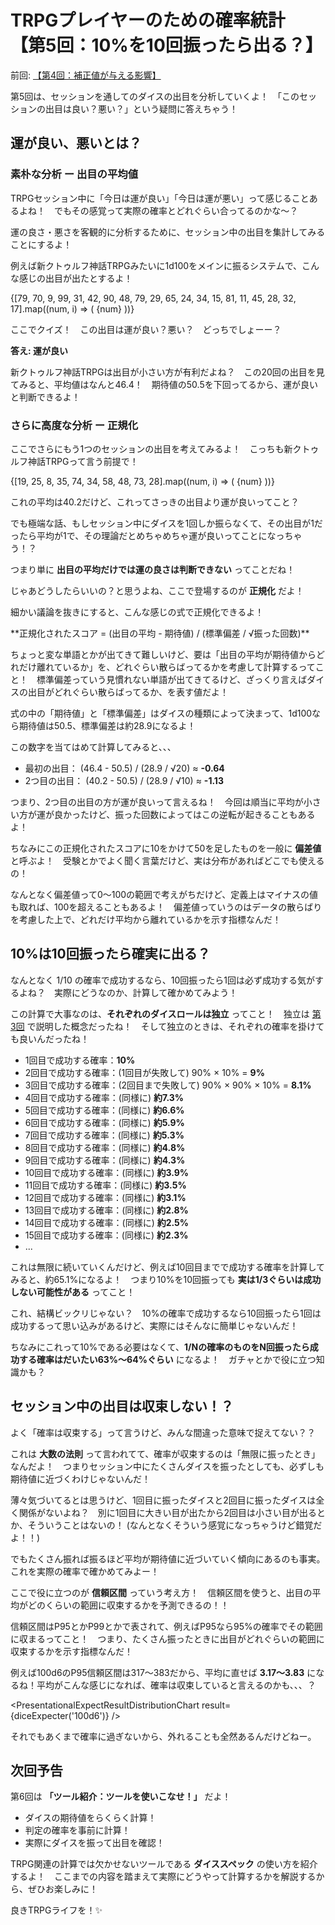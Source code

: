
# TRPGプレイヤーのための確率統計 <br />【第5回：10%を10回振ったら出る？】

前回: [【第4回：補正値が与える影響】](/blogs/stats-for-trpg/4-practical-calc-second)

第5回は、セッションを通してのダイスの出目を分析していくよ！　「このセッションの出目は良い？悪い？」という疑問に答えちゃう！

<BlogImage src="niko.png" alt="" width={256} height={256} />

## 運が良い、悪いとは？

### 素朴な分析 ー 出目の平均値

TRPGセッション中に「今日は運が良い」「今日は運が悪い」って感じることあるよね！　でもその感覚って実際の確率とどれぐらい合ってるのかな～？

運の良さ・悪さを客観的に分析するために、セッション中の出目を集計してみることにするよ！

例えば新クトゥルフ神話TRPGみたいに1d100をメインに振るシステムで、こんな感じの出目が出たとするよ！

<div className="grid grid-cols-10 max-sm:grid-cols-5 place-items-center text-xl font-semibold my-4">
  {[79, 70, 9, 99, 31, 42, 90, 48, 79, 29, 65, 24, 34, 15, 81, 11, 45, 28, 32, 17].map((num, i) => (
    <span key={i}>{num}</span>
  ))}
</div>

ここでクイズ！　この出目は運が良い？悪い？　どっちでしょーー？

<BlogImage src="hatena.png" alt="" width={256} height={256} />

**答え: 運が良い**

新クトゥルフ神話TRPGは出目が小さい方が有利だよね？　この20回の出目を見てみると、平均値はなんと46.4！　期待値の50.5を下回ってるから、運が良いと判断できるよ！

### さらに高度な分析 ー 正規化

ここでさらにもう1つのセッションの出目を考えてみるよ！　こっちも新クトゥルフ神話TRPGって言う前提で！

<div className="grid grid-cols-10 max-sm:grid-cols-5 place-items-center text-xl font-semibold my-4">
  {[19, 25, 8, 35, 74, 34, 58, 48, 73, 28].map((num, i) => (
    <span key={i}>{num}</span>
  ))}
</div>

これの平均は40.2だけど、これってさっきの出目より運が良いってこと？

でも極端な話、もしセッション中にダイスを1回しか振らなくて、その出目が1だったら平均が1で、その理論だとめちゃめちゃ運が良いってことになっちゃう！？

つまり単に **出目の平均だけでは運の良さは判断できない** ってことだね！

<BlogImage src="mouth.png" alt="" width={256} height={256} />

じゃあどうしたらいいの？と思うよね、ここで登場するのが **正規化** だよ！

細かい議論を抜きにすると、こんな感じの式で正規化できるよ！

<div className="text-center my-4">**正規化されたスコア = (出目の平均 - 期待値) / (標準偏差 / √振った回数)**</div>

ちょっと変な単語とかが出てきて難しいけど、要は「出目の平均が期待値からどれだけ離れているか」を、どれぐらい散らばってるかを考慮して計算するってこと！　標準偏差っていう見慣れない単語が出てきてるけど、ざっくり言えばダイスの出目がどれぐらい散らばってるか、を表す値だよ！

式の中の「期待値」と「標準偏差」はダイスの種類によって決まって、1d100なら期待値は50.5、標準偏差は約28.9になるよ！

この数字を当てはめて計算してみると、、、

- 最初の出目： (46.4 - 50.5) / (28.9 / √20) ≈ **-0.64**
- 2つ目の出目： (40.2 - 50.5) / (28.9 / √10) ≈ **-1.13**

つまり、2つ目の出目の方が運が良いって言えるね！　今回は順当に平均が小さい方が運が良かったけど、振った回数によってはこの逆転が起きることもあるよ！

<BlogImage src="smile.png" alt="" width={256} height={256} />

ちなみにこの正規化されたスコアに10をかけて50を足したものを一般に **偏差値** と呼ぶよ！　受験とかでよく聞く言葉だけど、実は分布があればどこでも使えるの！

なんとなく偏差値って0～100の範囲で考えがちだけど、定義上はマイナスの値も取れば、100を超えることもあるよ！　偏差値っていうのはデータの散らばりを考慮した上で、どれだけ平均から離れているかを示す指標なんだ！

## 10%は10回振ったら確実に出る？

なんとなく 1/10 の確率で成功するなら、10回振ったら1回は必ず成功する気がするよね？　実際にどうなのか、計算して確かめてみよう！

この計算で大事なのは、**それぞれのダイスロールは独立** ってこと！　独立は [第3回](/blogs/stats-for-trpg/3-practical-calc-first) で説明した概念だったね！　そして独立のときは、それぞれの確率を掛けても良いんだったね！

- 1回目で成功する確率：**10%**
- 2回目で成功する確率：(1回目が失敗して) 90% × 10% = **9%**
- 3回目で成功する確率：(2回目まで失敗して) 90% × 90% × 10% = **8.1%**
- 4回目で成功する確率：(同様に) **約7.3%**
- 5回目で成功する確率：(同様に) **約6.6%**
- 6回目で成功する確率：(同様に) **約5.9%**
- 7回目で成功する確率：(同様に) **約5.3%**
- 8回目で成功する確率：(同様に) **約4.8%**
- 9回目で成功する確率：(同様に) **約4.3%**
- 10回目で成功する確率：(同様に) **約3.9%**
- 11回目で成功する確率：(同様に) **約3.5%**
- 12回目で成功する確率：(同様に) **約3.1%**
- 13回目で成功する確率：(同様に) **約2.8%**
- 14回目で成功する確率：(同様に) **約2.5%**
- 15回目で成功する確率：(同様に) **約2.3%**
- ...

これは無限に続いていくんだけど、例えば10回目までで成功する確率を計算してみると、約65.1%になるよ！　つまり10%を10回振っても **実は1/3ぐらいは成功しない可能性がある** ってこと！

<BlogImage src="amazed.png" alt="" width={256} height={256} />

これ、結構ビックリじゃない？　10%の確率で成功するなら10回振ったら1回は成功するって思い込みがあるけど、実際にはそんなに簡単じゃないんだ！

ちなみにこれって10%である必要はなくて、**1/Nの確率のものをN回振ったら成功する確率はだいたい63%～64%ぐらい** になるよ！　ガチャとかで役に立つ知識かも？

## セッション中の出目は収束しない！？

よく「確率は収束する」って言うけど、みんな間違った意味で捉えてない？？

これは **大数の法則** って言われてて、確率が収束するのは「無限に振ったとき」なんだよ！　つまりセッション中にたくさんダイスを振ったとしても、必ずしも期待値に近づくわけじゃないんだ！

薄々気づいてるとは思うけど、1回目に振ったダイスと2回目に振ったダイスは全く関係がないよね？　別に1回目に大きい目が出たから2回目は小さい目が出るとか、そういうことはないの！ (なんとなくそういう感覚になっちゃうけど錯覚だよ！！)

<BlogImage src="smile.png" alt="" width={256} height={256} />

でもたくさん振れば振るほど平均が期待値に近づいていく傾向にあるのも事実。これを実際の確率で確かめてみよー！

ここで役に立つのが **信頼区間** っていう考え方！　信頼区間を使うと、出目の平均がどのくらいの範囲に収束するかを予測できるの！！

信頼区間はP95とかP99とかで表されて、例えばP95なら95%の確率でその範囲に収まるってこと！　つまり、たくさん振ったときに出目がどれぐらいの範囲に収束するかを示す指標なんだ！

例えば100d6のP95信頼区間は317～383だから、平均に直せば **3.17～3.83** になるね！平均がこんな感じになれば、確率は収束していると言えるのかも、、、？

<WithCaption caption="100d6の分布 (色が濃い部分がP95信頼区間)"><PresentationalExpectResultDistributionChart result={diceExpecter('100d6')} /></WithCaption>

それでもあくまで確率に過ぎないから、外れることも全然あるんだけどねー。

<BlogImage src="chill.png" alt="" width={256} height={256} />

## 次回予告

第6回は **「ツール紹介：ツールを使いこなせ！」** だよ！

- ダイスの期待値をらくらく計算！
- 判定の確率を事前に計算！
- 実際にダイスを振って出目を確認！

TRPG関連の計算では欠かせないツールである **ダイススペック** の使い方を紹介するよ！　ここまでの内容を踏まえて実際にどうやって計算するかを解説するから、ぜひお楽しみに！

良きTRPGライフを！✨

<BlogImage src="smile.png" alt="" width={256} height={256} />

<BlogLink category="stats-for-trpg" slug="6-tool-introduction" />
